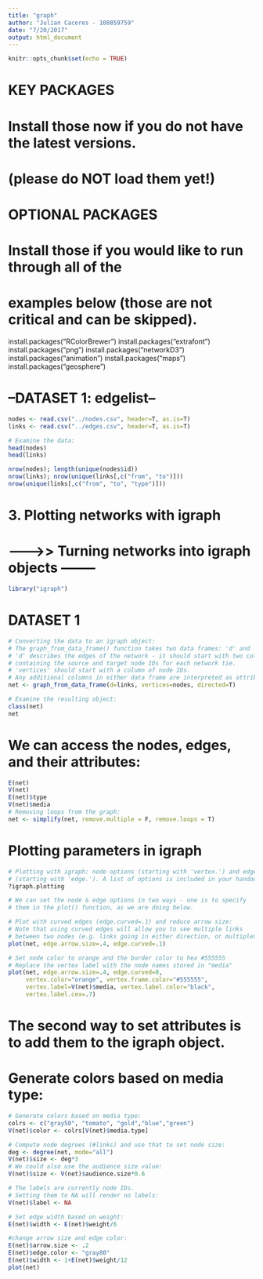 ```yaml
---
title: "graph"
author: "Julian Caceres - 100859759"
date: "7/20/2017"
output: html_document
---
```


```r
knitr::opts_chunk$set(echo = TRUE)
```
# KEY PACKAGES
# Install those now if you do not have the latest versions. 
# (please do NOT load them yet!)


# OPTIONAL PACKAGES
# Install those if you  would like to run through all of the
# examples below (those are not critical and can be skipped).

install.packages("RColorBrewer")
install.packages("extrafont")
install.packages("png")
install.packages("networkD3")
install.packages("animation")
install.packages("maps")
install.packages("geosphere")
 

# --DATASET 1: edgelist--
```r
nodes <- read.csv("../nodes.csv", header=T, as.is=T)
links <- read.csv("../edges.csv", header=T, as.is=T)
```
```r
# Examine the data:
head(nodes)
head(links)

nrow(nodes); length(unique(nodes$id))
nrow(links); nrow(unique(links[,c("from", "to")]))
nrow(unique(links[,c("from", "to", "type")]))
```

# 3. Plotting networks with igraph 

  
#  ------->> Turning networks into igraph objects  --------
```r
library("igraph")
```

# DATASET 1 
```r

# Converting the data to an igraph object:
# The graph_from_data_frame() function takes two data frames: 'd' and 'vertices'.
# 'd' describes the edges of the network - it should start with two columns 
# containing the source and target node IDs for each network tie.
# 'vertices' should start with a column of node IDs.
# Any additional columns in either data frame are interpreted as attributes.
net <- graph_from_data_frame(d=links, vertices=nodes, directed=T) 

# Examine the resulting object:
class(net)
net 

```
# We can access the nodes, edges, and their attributes:
```r
E(net)
V(net)
E(net)$type
V(net)$media
# Removing loops from the graph:
net <- simplify(net, remove.multiple = F, remove.loops = T) 


```

# Plotting parameters in igraph

```r
# Plotting with igraph: node options (starting with 'vertex.') and edge options
# (starting with 'edge.'). A list of options is included in your handout.
?igraph.plotting
```

```r
# We can set the node & edge options in two ways - one is to specify
# them in the plot() function, as we are doing below.

# Plot with curved edges (edge.curved=.1) and reduce arrow size:
# Note that using curved edges will allow you to see multiple links
# between two nodes (e.g. links going in either direction, or multiplex links)
plot(net, edge.arrow.size=.4, edge.curved=.1)
```
```r
# Set node color to orange and the border color to hex #555555
# Replace the vertex label with the node names stored in "media"
plot(net, edge.arrow.size=.4, edge.curved=0,
     vertex.color="orange", vertex.frame.color="#555555",
     vertex.label=V(net)$media, vertex.label.color="black",
     vertex.label.cex=.7) 
```
# The second way to set attributes is to add them to the igraph object.

# Generate colors based on media type:
```r
# Generate colors based on media type:
colrs <- c("gray50", "tomato", "gold","blue","green")
V(net)$color <- colrs[V(net)$media.type]

# Compute node degrees (#links) and use that to set node size:
deg <- degree(net, mode="all")
V(net)$size <- deg*3
# We could also use the audience size value:
V(net)$size <- V(net)$audience.size*0.6

# The labels are currently node IDs.
# Setting them to NA will render no labels:
V(net)$label <- NA

# Set edge width based on weight:
E(net)$width <- E(net)$weight/6

#change arrow size and edge color:
E(net)$arrow.size <- .2
E(net)$edge.color <- "gray80"
E(net)$width <- 1+E(net)$weight/12
plot(net) 
```
